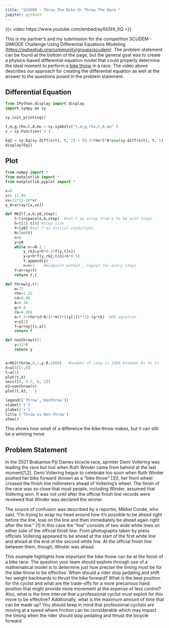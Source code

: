 ```yaml
---
title: "SCUDEM - Throw The Bike Or Throw The Race "
jupyter: python3
---
```


{{< video https://www.youtube.com/embed/ayXb5HI_fiQ >}}

This is my partner's and my submission for the competition SCUDEM - SIMIODE Challenge Using Differential Equations Modeling (<https://qubeshub.org/community/groups/scudem>). The problem statement can be found at the bottom of the page, but the general goal was to create a physics-based differential equation model that could properly determine the ideal moment to perform a [bike throw](<https://www.bicycling.com/training/a20017965/how-to-outsprint-the-competition-with-a-bike-throw/>) in a race. The video above describes our approach for creating the differential equation as well at the answer to the questions posed in the problem statement.

## Differential Equation
```python
from IPython.display import display
import sympy as sy

sy.init_printing()  

t,m,g,rho,C,A,mu = sy.symbols("t,m,g,rho,C,A,mu" )
x = sy.Function('x')

Eq1 = sy.Eq(sy.diff(x(t), t, 2) + (0.5*rho*C*A*pow(sy.diff(x(t), t, 1), 2))/m + mu*g, 0)
display(Eq1)
```

## Plot

```python
from numpy import *
from matplotlib import *
from matplotlib.pyplot import *

x=0
vr= 11.99
vx=11*12-10*vr
y_0=array([x,vx])

def RK2(f,a,b,y0,step):
    t=linspace(a,b,step)  #set t as array from a to be with steps
    h=t[1]-t[0] #step size
    Y=[y0] #set Y as initial conditions
    N=len(t)
    n=0
    y=y0
    while n<=N-2 :
        y_rk2=y+h*0.5*f(y,t[n])    
        y=y+h*f(y_rk2,t[n]+h*0.5)
        Y.append(y)
        n=n+1    #midpoint method , repeat for every steps
    Y=array(Y)
    return Y,t

def throw(y,t):
    m=77
    rho=1.23
    cd=0.88
    A=0.36
    g=9.8
    ck=0.004
    a=(-1*rho*cd*A/(2*m))*((y[1])**2)-(g*ck)  #DE equation
    v=y[1]
    f=array([v,a])
    return f

def nonthrow(t):
    y=12*t  
    return y


a=RK2(throw,0,1,y_0,1000)   #number of step is 1000 between 0s to 1s
X=a[0][:,0]
t=a[1]
plot(t,X)
axis([0, 0.2, 0, 1])
X2=nonthrow(t)
plot(t,X2,'-')

legend(['Throw','Nonthrow'])
xlabel('t')
ylabel('x')
title ('Throw vs Non-throw')
show()
```

This shows how small of a difference the bike throw makes, but it can still be a winning move

## Problem Statement

In the 2021 Brabantse Pijl Dames bicycle race, sprinter Demi Vollering was leading the race but
lost when Ruth Winder came from behind at the last moment[1,2]. Demi Vollering begun to
celebrate too soon when Ruth Winder pushed her bike forward (known as a “bike throw” [3]),
her front wheel crossed the finish line millimeters ahead of Vollering’s wheel. The finish of the
race was so close that most people, including Winder, assumed that Vollering won. It was not
until after the official finish line records were reviewed that Winder was declared the winner.

The source of confusion was described by a reporter, Mikkel Conde, who said, “I'm trying to
wrap my head around how it's possible to be ahead right before the line, lose on the line and then
immediately be ahead again right after the line.” [1] In this case the “line” consists of two wide
white lines on either side of the official finish line. From photographs taken by press officials
Vollering appeared to be ahead at the start of the first white line and ahead at the end of the
second white line. At the official finish line between them, though, Winder was ahead.

This example highlights how important the bike throw can be at the finish of a bike race. The
question your team should explore through use of a mathematical model is to determine just
how precise the timing must be for the bike throw to be effective. When should a rider stop
pedaling and shift her weight backwards to thrust the bike forward? What is the best position for
the cyclist and what are the trade-offs for a more precarious hand position that might provide
more movement at the expense of less control? Also, what is the time interval that a professional
cyclist must exploit for this move to be effective? Additionally, what is the maximum amount of
time that can be made up? You should keep in mind that professional cyclists are moving at a
speed where friction can be considerable which may impact the timing when the rider should
stop pedaling and thrust the bicycle forward